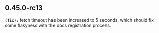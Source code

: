 ## 0.45.0-rc13
**`(fix):`** fetch timeout has been increased to 5 seconds, which should fix some flakyness with the docs registration process. 